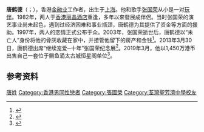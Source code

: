 {{Infobox_People
| name = 唐鹤德
| sex = 男
| other_names = 唐唐，唐先生
| image = 
| date of birth = {{Birth date and age|1959|2|5}}
| place of birth = {{CHN-1949}}[[上海市|上海市]]
| 籍贯 = [[上海市|上海]]
| nationality = {{BDTC}}（1959–1997）<br>{{CHN-HKG}}（1997–）
| residence = {{HK}}
| job = 银行业者
| 配偶 = [[張國榮|張國榮]]<br />
1956年9月12日－2003年4月1日
| known for = [[张国荣|张国荣]]之配偶
}}
'''唐鹤德'''（{{lang-en|Daffy Tong}}；{{bd|1959年|2月5日||}}），香港[[金融业|金融业]]工作者，出生于[[上海市|上海]]。他和歌手[[张国荣|张国荣]]从小是一对[[朋友|玩伴]]。1982年，两人于[[香港丽晶酒店|香港丽晶酒店]]重逢，多年以來發展成伴侶。当时张国荣的演艺事业尚未起色，遇到过经济困难和事业瓶颈，唐鹤德为其提供了资金等方面的援助。1997年，两人的恋情正式公布于众。2003年，张国荣逝世后，唐鹤德以“未亡人”身份将他的骨灰收藏在家中，并接管他留下的房产和金钱<ref>{{cite news |author=林佑珊 |title=「回頭一牽手就是一輩子」　唐鶴德守身獨愛張國榮20年 |url=https://star.ettoday.net/news/486386 |accessdate=2020-04-01 |work=ETtoday新聞雲 |date=2015-03-31 |archive-url=https://web.archive.org/web/20170713102049/http://star.ettoday.net/news/486386 |archive-date=2017-07-13 |dead-url=no }}</ref>。2013年3月30日，唐鹤德出席“继续宠爱─十年”张国荣纪念展<ref>{{cite news |author=TUNGSTAR |editor=颜芥之 |title=张国荣纪念展揭幕 唐鹤德现身怀念哥哥 |url=http://ent.sina.com.cn/s/h/2013-03-31/03493889491.shtml |accessdate=2020-04-01 |work=新浪娱乐 |publisher=新浪 |date=2013-03-31 |archive-url=https://web.archive.org/web/20130403141022/http://ent.sina.com.cn/s/h/2013-03-31/03493889491.shtml |archive-date=2013-04-03 |dead-url=no }}</ref>。2019年3月，他以1,450万港币出售自己一套位于鲗鱼涌太古城恒星阁单位<ref>{{cite news |title=【哥哥摯愛】唐鶴德1450萬沽太古城3房戶 |url=https://hd.stheadline.com/news/realtime/pp/1506129/%E5%8D%B3%E6%99%82-%E5%9C%B0%E7%94%A2-%E5%93%A5%E5%93%A5%E6%91%AF%E6%84%9B-%E5%94%90%E9%B6%B4%E5%BE%B71450%E8%90%AC%E6%B2%BD%E5%A4%AA%E5%8F%A4%E5%9F%8E3%E6%88%BF%E6%88%B6 |accessdate=2020-04-01 |work=頭條日報 |date=2019-05-22 |archive-url=https://web.archive.org/web/20200402083045/https://hd.stheadline.com/news/realtime/pp/1506129/%E5%8D%B3%E6%99%82-%E5%9C%B0%E7%94%A2-%E5%93%A5%E5%93%A5%E6%91%AF%E6%84%9B-%E5%94%90%E9%B6%B4%E5%BE%B71450%E8%90%AC%E6%B2%BD%E5%A4%AA%E5%8F%A4%E5%9F%8E3%E6%88%BF%E6%88%B6 |archive-date=2020-04-02 |dead-url=no }}</ref>。

== 参考资料 ==
{{reflist}}
[[Category:唐姓|唐姓]]
[[Category:香港男同性戀者|Category:香港男同性戀者]]
[[Category:張國榮|Category:張國榮]]
[[Category:荃灣聖芳濟中學校友|Category:荃灣聖芳濟中學校友]]